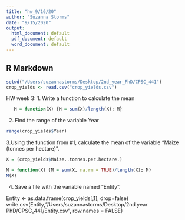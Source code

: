 ```yaml
---
title: "hw_9/16/20"
author: "Suzanna Storms"
date: "9/15/2020"
output:
  html_document: default
  pdf_document: default
  word_document: default
---
```


## R Markdown
```r
setwd("/Users/suzannastorms/Desktop/2nd_year_PhD/CPSC_441")
crop_yields <- read.csv("crop_yields.csv")
```

HW week 3:
1. Write a function to calculate the mean

```r
   M = function(X) {M = sum(X)/length(X); M}
```
2. Find the range of the variable Year

```r
range(crop_yields$Year)
```

3.Using the function from #1, calculate the mean of the variable "Maize (tonnes per hectare)". 

```r
X = (crop_yields$Maize..tonnes.per.hectare.)

M = function(X) {M = sum(X, na.rm = TRUE)/length(X); M}
M(X)

```
 4. Save a file with the variable named "Entity".

Entity <- as.data.frame(crop_yields[,1], drop=false)
write.csv(Entity,"/Users/suzannastorms/Desktop/2nd year PhD/CPSC_441/Entity.csv", row.names = FALSE)

